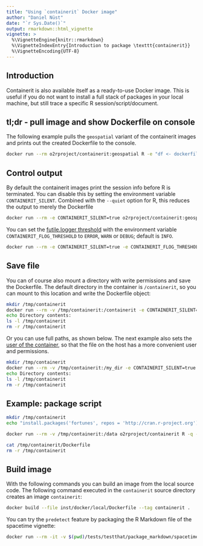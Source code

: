 ```yaml
---
title: "Using `containerit` Docker image"
author: "Daniel Nüst"
date: "`r Sys.Date()`"
output: rmarkdown::html_vignette
vignette: >
  %\VignetteEngine{knitr::rmarkdown}
  %\VignetteIndexEntry{Introduction to package \texttt{containerit}}
  %\VignetteEncoding{UTF-8}
---
```


<!-- Copyright 2018 Opening Reproducible Research (https://o2r.info) -->

## Introduction

Containerit is also available itself as a ready-to-use Docker image.
This is useful if you do not want to install a full stack of packages in your local machine, but still trace a specific R session/script/document.

## tl;dr - pull image and show Dockerfile on console

The following example pulls the `geospatial` variant of the containerit images and prints out the created Dockerfile to the console.

```bash
docker run --rm o2rproject/containerit:geospatial R -e "df <- dockerfile(); print(df);"
```

## Control output

By default the containerit images print the session info before R is terminated.
You can disable this by setting the environment variable `CONTAINERIT_SILENT`.
Combined with the `--quiet` option for R, this reduces the output to merely the Dockerfile

```bash
docker run --rm -e CONTAINERIT_SILENT=true o2rproject/containerit:geospatial R -q -e "df <- dockerfile(); print(df);"
```

You can set the [futile.logger threshold](https://github.com/zatonovo/futile.logger#thresholds) with the environment variable `CONTAINERIT_FLOG_THRESHOLD` to `ERROR`, `WARN` or `DEBUG`; default is `INFO`.

```bash
docker run --rm -e CONTAINERIT_SILENT=true -e CONTAINERIT_FLOG_THRESHOLD=WARN o2rproject/containerit:geospatial R -q -e "df <- dockerfile(); print(df);"
```

## Save file

You can of course also mount a directory with write permissions and save the Dockerfile.
The default directory in the container is `/containerit`, so you can mount to this location and write the Dockerfile object:

```bash
mkdir /tmp/containerit
docker run --rm -v /tmp/containerit:/containerit -e CONTAINERIT_SILENT=true -e CONTAINERIT_FLOG_THRESHOLD=WARN o2rproject/containerit:geospatial R -q -e "df <- dockerfile(); write(df);"
echo Directory contents:
ls -l /tmp/containerit
rm -r /tmp/containerit
```

Or you can use full paths, as shown below.
The next example also sets the [user of the container](https://github.com/rocker-org/rocker/wiki/managing-users-in-docker), so that the file on the host has a more convenient user and permissions.

```bash
mkdir /tmp/containerit
docker run --rm -v /tmp/containerit:/my_dir -e CONTAINERIT_SILENT=true -e CONTAINERIT_FLOG_THRESHOLD=WARN --user=1000 o2rproject/containerit:geospatial R -q -e "df <- dockerfile(); write(df, file = '/my_dir/Dockerfile');"
echo Directory contents:
ls -l /tmp/containerit
rm -r /tmp/containerit
```

## Example: package script

```bash
mkdir /tmp/containerit
echo "install.packages('fortunes', repos = 'http://cran.r-project.org'); fortunes::fortune();" >> /tmp/containerit/script.R

docker run --rm -v /tmp/containerit:/data o2rproject/containerit R -q -e "setwd('/data'); scriptFile <- 'script.R'; write(dockerfile(from = scriptFile, cmd = CMD_Rscript(basename(scriptFile))));"

cat /tmp/containerit/Dockerfile
rm -r /tmp/containerit
```

## Build image

With the following commands you can build an image from the local source code.
The following command executed in the `containerit` source directory creates an image `containerit`:

```bash
docker build --file inst/docker/local/Dockerfile --tag containerit .
```

You can try the `predetect` feature by packaging the R Markdown file of the spacetime vignette:

```bash
docker run --rm -it -v $(pwd)/tests/testthat/package_markdown/spacetime:/erc -e CONTAINERIT_FLOG_THRESHOLD=DEBUG containerit R -e "setwd('/erc'); print(dockerfile(from = '/erc'))"
```
